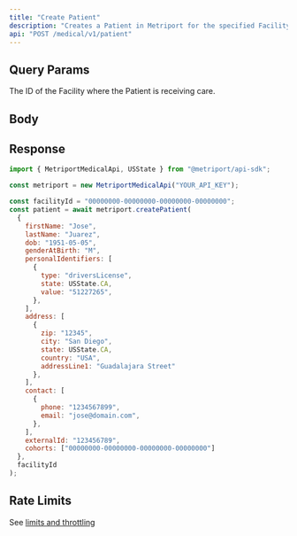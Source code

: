 ```yaml
---
title: "Create Patient"
description: "Creates a Patient in Metriport for the specified Facility where the patient is receiving care."
api: "POST /medical/v1/patient"
---
```


## Query Params

<ParamField query="facilityId" type="string" required>
  The ID of the Facility where the Patient is receiving care.
</ParamField>

## Body

<Snippet file="patient.mdx" />

## Response

<Snippet file="patient-response.mdx" />

<ResponseExample>

```javascript Metriport SDK
import { MetriportMedicalApi, USState } from "@metriport/api-sdk";

const metriport = new MetriportMedicalApi("YOUR_API_KEY");

const facilityId = "00000000-00000000-00000000-00000000";
const patient = await metriport.createPatient(
  {
    firstName: "Jose",
    lastName: "Juarez",
    dob: "1951-05-05",
    genderAtBirth: "M",
    personalIdentifiers: [
      {
        type: "driversLicense",
        state: USState.CA,
        value: "51227265",
      },
    ],
    address: [
      {
        zip: "12345",
        city: "San Diego",
        state: USState.CA,
        country: "USA",
        addressLine1: "Guadalajara Street"
      },
    ],
    contact: [
      {
        phone: "1234567899",
        email: "jose@domain.com",
      },
    ],
    externalId: "123456789",
    cohorts: ["00000000-00000000-00000000-00000000"]
  },
  facilityId
);
```

</ResponseExample>

<Snippet file="patient-response-json.mdx" />

## Rate Limits

See [limits and throttling](/medical-api/more-info/limits#rate-limits)
